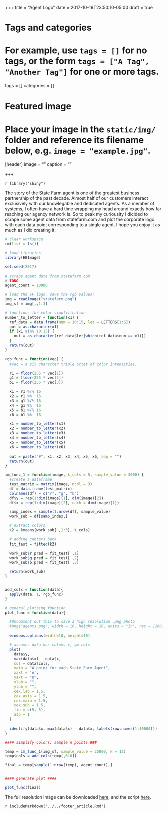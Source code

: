 +++
title = "Agent Logo"
date = 2017-10-19T23:50:10-05:00
draft = true

# Tags and categories
# For example, use `tags = []` for no tags, or the form `tags = ["A Tag", "Another Tag"]` for one or more tags.
tags = []
categories = []

# Featured image
# Place your image in the `static/img/` folder and reference its filename below, e.g. `image = "example.jpg"`.
[header]
image = ""
caption = ""

+++


`r library("shiny")`

The story of the State Farm agent is one of the greatest business partnership of the past decade. Almost half of our customers interact exclusively with our knowlegable and dedicated agents. As a member of systems, I often have a hard time wrapping my head around exactly how far reaching our agency network is. So to peak my curiousity I dicided to scrape some agent data from statefarm.com and plot the corporate logo with each data point corresponding to a single agent. I hope you enjoy it as much as I did creating it.

```r
# clear workspace
rm(list = ls())

# load libraries
library(EBImage)

set.seed(2017)

# scrape agent data from statefarm.com
# TODO
agent_count = 10000

# load the SF logo, save the rgb values:
img = readImage("statefarm.png")
img_sf = img[,,1:3]

# functions for color simplification
number_to_letter = function(x1) {
  ref_data = data.frame(num = 10:15, let = LETTERS[1:6])
  out = as.character(x1)
  if (x1 %in% 10:15) {
    out = as.character(ref_data$let[which(ref_data$num == x1)])
  }
  return(out)
}

rgb_func = function(vec) {
  #vec = a six character triple octet of color intensities.

  r1 = floor(255 * vec[1])
  g1 = floor(255 * vec[2])
  b1 = floor(255 * vec[3])

  x1 = r1 %/% 16
  x2 = r1 %%  16
  x3 = g1 %/% 16
  x4 = g1 %%  16
  x5 = b1 %/% 16
  x6 = b1 %%  16

  x1 = number_to_letter(x1)
  x2 = number_to_letter(x2)
  x3 = number_to_letter(x3)
  x4 = number_to_letter(x4)
  x5 = number_to_letter(x5)
  x6 = number_to_letter(x6)

  out = paste("#", x1, x2, x3, x4, x5, x6, sep = "")
  return(out)
}

im_func_1 = function(image, k_cols = 5, sample_value = 3000) {
  #create a dataframe
  test_matrix = matrix(image, ncol = 3)
  df = data.frame(test_matrix)
  colnames(df) = c("r", "g", "b")
  df$y = rep(1:dim(image)[1], dim(image)[2])
  df$x = rep(1:dim(image)[2], each = dim(image)[1])

  samp_index = sample(1:nrow(df), sample_value)
  work_sub = df[samp_index,]

  # extract colors
  k2 = kmeans(work_sub[ ,1:3], k_cols)

  # adding centers back
  fit_test = fitted(k2)

  work_sub$r.pred = fit_test[ ,1]
  work_sub$g.pred = fit_test[ ,2]
  work_sub$b.pred = fit_test[ ,3]

  return(work_sub)
}


add_cols = function(data){
  apply(data, 1, rgb_func)
}

# general plotting function
plot_func = function(data){

  #Uncomment out this to save a high resolution .png photo
  #png("agents.png", width = 10, height = 10, units = "in", res = 1200)

  windows.options(width=10, height=10)

  # assumes data has colums x, ym cols
  plot(
    data$y,
    max(data$x) - data$x,
    col = data$cols,
    main = "A point for each State Farm Agent",
    xaxt = 'n',
    yaxt = "n",
    xlab = "",
    ylab = "",
    cex.lab = 1.5,
    cex.axis = 1.5,
    cex.main = 1.5,
    cex.sub = 1.5,
    fin = c(5, 5),
    asp = 1
  )

  identify(data$x, max(data$x) - data$x, labels(row.names(1:10000)))
}

#### simplify colors; sample n points ###

temp = im_func_1(img_sf, sample_value = 25000, k = 12)
temp$cols = add_cols(temp[,6:8])

final = temp[sample(1:nrow(temp), agent_count),]


#### generate plot ####

plot_func(final)

```

The full resolution image can be downloaded [here]("agents.png"), and the script [here]("agents.R").

`r includeMarkdown("../../footer_article.Rmd")`

